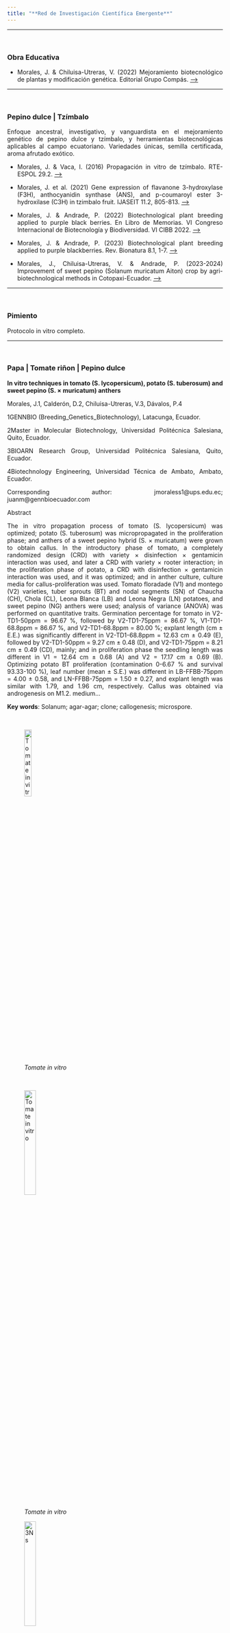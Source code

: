 ```yaml
---
title: "**Red de Investigación Científica Emergente**"
---
```

___
<br>


### **Obra Educativa**
- Morales, J. & Chiluisa-Utreras, V. (2022) Mejoramiento biotecnológico de plantas y modificación genética. Editorial Grupo Compás. [-->](http://142.93.18.15:8080/jspui/bitstream/123456789/794/1/GENNBIO_JMorales_Libro_2022%20%281%29.pdf)


___
<br>


### **Pepino dulce | Tzímbalo**

<style>
body {text-align: justify}
</style> 



Enfoque ancestral, investigativo, y vanguardista en el mejoramiento genético de pepino dulce y tzímbalo, y herramientas biotecnológicas aplicables al campo ecuatoriano. Variedades únicas, semilla certificada, aroma afrutado exótico.     



- Morales, J. & Vaca, I. (2016) Propagación in vitro de tzímbalo. RTE-ESPOL 29.2. [-->](http://www.rte.espol.edu.ec/index.php/tecnologica/article/view/547)


- Morales, J. et al. (2021) Gene expression of flavanone 3-hydroxylase (F3H), anthocyanidin synthase (ANS), and p-coumaroyl ester 3-hydroxilase (C3H) in tzimbalo fruit. IJASEIT 11.2, 805-813. [-->](https://ijaseit.insightsociety.org/index.php?option=com_content&view=article&id=9&Itemid=1&article_id=13681)


- Morales, J. & Andrade, P. (2022) Biotechnological plant breeding applied to purple black berries. En Libro de Memorias. VI Congreso Internacional de Biotecnología y Biodiversidad. VI CIBB 2022. [-->](http://www.cibb.espol.edu.ec/sites/cibb.espol.edu.ec/files/CIBB_V1-MEMORIAS_2022.pdf)


- Morales, J. & Andrade, P. (2023) Biotechnological plant breeding applied to purple blackberries. Rev. Bionatura 8.1, 1-7. [-->](https://www.revistabionatura.com/2023.08.01.7.html)


- Morales, J., Chiluisa-Utreras, V. & Andrade, P. (2023-2024) Improvement of sweet pepino (Solanum muricatum Aiton) crop by agri-biotechnological methods in Cotopaxi-Ecuador. [-->](https://gennbio.github.io/CIREDU.%20Morales..pdf)


___


<br>


### **Pimiento**
Protocolo in vitro completo.


___
<br>


### **Papa | Tomate riñon | Pepino dulce**


**In vitro techniques in tomato (S. lycopersicum), potato (S. tuberosum) and sweet pepino (S. × muricatum) anthers**


Morales, J.1, Calderón, D.2, Chiluisa-Utreras, V.3, Dávalos, P.4


1GENNBIO (Breeding_Genetics_Biotechnology), Latacunga, Ecuador.


2Master in Molecular Biotechnology, Universidad Politécnica Salesiana, Quito, Ecuador.


3BIOARN Research Group, Universidad Politécnica Salesiana, Quito, Ecuador.


4Biotechnology Engineering, Universidad Técnica de Ambato, Ambato, Ecuador.


Corresponding author: jmoraless1@ups.edu.ec; juanm@gennbioecuador.com


Abstract


The in vitro propagation process of tomato (S. lycopersicum) was optimized; potato (S. tuberosum) was micropropagated in the proliferation phase; and anthers of a sweet pepino hybrid (S. × muricatum) were grown to obtain callus. In the introductory phase of tomato, a completely randomized design (CRD) with variety × disinfection × gentamicin interaction was used, and later a CRD with variety × rooter interaction; in the proliferation phase of potato, a CRD with disinfection × gentamicin interaction was used, and it was optimized; and in anther culture, culture media for callus-proliferation was used. Tomato floradade (V1) and montego (V2) varieties, tuber sprouts (BT) and nodal segments (SN) of Chaucha (CH), Chola (CL), Leona Blanca (LB) and Leona Negra (LN) potatoes, and sweet pepino (NG) anthers were used; analysis of variance (ANOVA) was performed on quantitative traits. Germination percentage for tomato in V2-TD1-50ppm = 96.67 %, followed by V2-TD1-75ppm = 86.67 %, V1-TD1-68.8ppm = 86.67 %, and V2-TD1-68.8ppm = 80.00 %; explant length (cm ± E.E.) was significantly different in V2-TD1-68.8ppm = 12.63 cm ± 0.49 (E), followed by V2-TD1-50ppm = 9.27 cm ± 0.48 (D), and V2-TD1-75ppm = 8.21 cm ± 0.49 (CD), mainly; and in proliferation phase the seedling length was different in V1 = 12.64 cm ± 0.68 (A) and V2 = 17.17 cm ± 0.69 (B). Optimizing potato BT proliferation (contamination 0-6.67 % and survival 93.33-100 %), leaf number (mean ± S.E.) was different in LB-FFBB-75ppm = 4.00 ± 0.58, and LN-FFBB-75ppm = 1.50 ± 0.27, and explant length was similar with 1.79, and 1.96 cm, respectively. Callus was obtained via androgenesis on M1.2. medium... 


**Key words**: Solanum; agar-agar; clone; callogenesis; microspore.


<br>


![*Tomate in vitro*](C:\Users\Usuario1\Desktop\GENNBIO.github.io\Tmt1_NN.png){width=20%}


<br>


![*Tomate in vitro*](C:\Users\Usuario1\Desktop\GENNBIO.github.io\Tmt2_NN.png){width=25%}


![*3Ns*](C:\Users\Usuario1\Desktop\GENNBIO.github.io\Tmt3_NN.png){width=25%}


___


<br>


### **Néctar de la delicia**


- Pacheco, E. & Morales, J. (2023) In vitro multiplication of hemp (Cannabis sp.) in Cotopaxi-Ecuador. London Journal of Research in Science: Natural and Formal 23.7:1-9.


![*Cannabis sp.*](C:\Users\Usuario1\Desktop\GENNBIO.github.io\Cannabis_NN.jpg){width=10%}



![*Redes de libertad.*](C:\Users\Usuario1\Desktop\GENNBIO.github.io\Redes_NN.jpg){width=10%}



![*Cannabis sp.*](C:\Users\Usuario1\Desktop\GENNBIO.github.io\PV_NN.jpg){width=10%}

